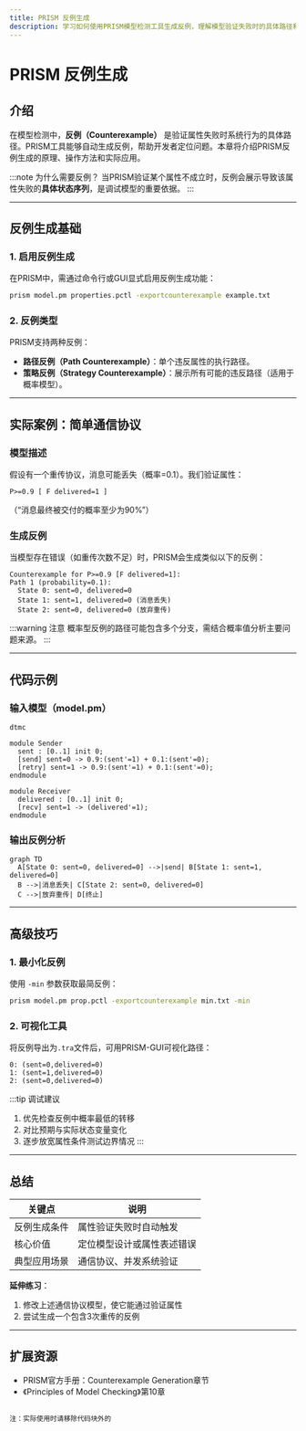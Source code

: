 ```yaml
---
title: PRISM 反例生成
description: 学习如何使用PRISM模型检测工具生成反例，理解模型验证失败时的具体路径和原因。
---
```


# PRISM 反例生成

## 介绍

在模型检测中，**反例（Counterexample）** 是验证属性失败时系统行为的具体路径。PRISM工具能够自动生成反例，帮助开发者定位问题。本章将介绍PRISM反例生成的原理、操作方法和实际应用。

:::note 为什么需要反例？
当PRISM验证某个属性不成立时，反例会展示导致该属性失败的**具体状态序列**，是调试模型的重要依据。
:::

---

## 反例生成基础

### 1. 启用反例生成
在PRISM中，需通过命令行或GUI显式启用反例生成功能：
```bash
prism model.pm properties.pctl -exportcounterexample example.txt
```

### 2. 反例类型
PRISM支持两种反例：
- **路径反例（Path Counterexample）**：单个违反属性的执行路径。
- **策略反例（Strategy Counterexample）**：展示所有可能的违反路径（适用于概率模型）。

---

## 实际案例：简单通信协议

### 模型描述
假设有一个重传协议，消息可能丢失（概率=0.1）。我们验证属性：
```prism
P>=0.9 [ F delivered=1 ]
```
（“消息最终被交付的概率至少为90%”）

### 生成反例
当模型存在错误（如重传次数不足）时，PRISM会生成类似以下的反例：
```text
Counterexample for P>=0.9 [F delivered=1]:
Path 1 (probability=0.1):
  State 0: sent=0, delivered=0
  State 1: sent=1, delivered=0 (消息丢失)
  State 2: sent=0, delivered=0 (放弃重传)
```

:::warning 注意
概率型反例的路径可能包含多个分支，需结合概率值分析主要问题来源。
:::

---

## 代码示例

### 输入模型（model.pm）
```prism
dtmc

module Sender
  sent : [0..1] init 0;
  [send] sent=0 -> 0.9:(sent'=1) + 0.1:(sent'=0);
  [retry] sent=1 -> 0.9:(sent'=1) + 0.1:(sent'=0);
endmodule

module Receiver
  delivered : [0..1] init 0;
  [recv] sent=1 -> (delivered'=1);
endmodule
```

### 输出反例分析
```mermaid
graph TD
  A[State 0: sent=0, delivered=0] -->|send| B[State 1: sent=1, delivered=0]
  B -->|消息丢失| C[State 2: sent=0, delivered=0]
  C -->|放弃重传| D[终止]
```

---

## 高级技巧

### 1. 最小化反例
使用 `-min` 参数获取最简反例：
```bash
prism model.pm prop.pctl -exportcounterexample min.txt -min
```

### 2. 可视化工具
将反例导出为`.tra`文件后，可用PRISM-GUI可视化路径：
```prism
0: (sent=0,delivered=0)
1: (sent=1,delivered=0)
2: (sent=0,delivered=0)
```

:::tip 调试建议
1. 优先检查反例中概率最低的转移
2. 对比预期与实际状态变量变化
3. 逐步放宽属性条件测试边界情况
:::

---

## 总结

| 关键点                  | 说明                          |
|-------------------------|-----------------------------|
| 反例生成条件            | 属性验证失败时自动触发       |
| 核心价值                | 定位模型设计或属性表述错误   |
| 典型应用场景            | 通信协议、并发系统验证       |

**延伸练习**：
1. 修改上述通信协议模型，使它能通过验证属性
2. 尝试生成一个包含3次重传的反例

---

## 扩展资源
- PRISM官方手册：Counterexample Generation章节
- 《Principles of Model Checking》第10章
``` 

注：实际使用时请移除代码块外的